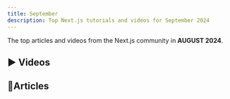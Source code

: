 ```yaml
---
title: September
description: Top Next.js tutorials and videos for September 2024
---
```



The top articles and videos from the Next.js community in **AUGUST 2024**.

## ▶️ Videos
<ArticlesList currentMonth={9} filterBy="youtube" />

## 📄Articles
<ArticlesList currentMonth={9} filterBy="article" />
